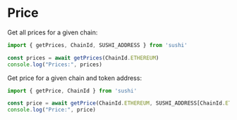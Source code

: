 # Price

Get all prices for a given chain:

```ts twoslash
import { getPrices, ChainId, SUSHI_ADDRESS } from 'sushi'

const prices = await getPrices(ChainId.ETHEREUM)
console.log("Prices:", prices)
```

Get price for a given chain and token address:

```ts twoslash
import { getPrice, ChainId } from 'sushi'

const price = await getPrice(ChainId.ETHEREUM, SUSHI_ADDRESS[ChainId.ETHEREUM])
console.log("Price:", price)
```
